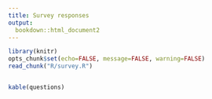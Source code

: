 ```yaml
---
title: Survey responses
output:
  bookdown::html_document2
---
```

```r
library(knitr)
opts_chunk$set(echo=FALSE, message=FALSE, warning=FALSE)
read_chunk("R/survey.R")
```
```r
```

```r
kable(questions)
```
